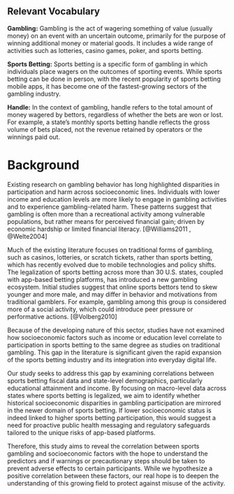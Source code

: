 ## Relevant Vocabulary 

**Gambling:** Gambling is the act of wagering something of value (usually money) on an event with an uncertain outcome, primarily for the purpose of winning additional money or material goods. It includes a wide range of activities such as lotteries, casino games, poker, and sports betting.

**Sports Betting:** Sports betting is a specific form of gambling in which individuals place wagers on the outcomes of sporting events. While sports betting can be done in person, with the recent popularity of sports betting mobile apps, it has become one of the fastest-growing sectors of the gambling industry.

**Handle:** In the context of gambling, handle refers to the total amount of money wagered by bettors, regardless of whether the bets are won or lost. For example, a state's monthly sports betting handle reflects the gross volume of bets placed, not the revenue retained by operators or the winnings paid out.

# Background
Existing research on gambling behavior has long highlighted disparities in participation and harm across socioeconomic lines. Individuals with lower income and education levels are more likely to engage in gambling activities and to experience gambling-related harm. These patterns suggest that gambling is often more than a recreational activity among vulnerable populations, but rather means for perceived financial gain; driven by economic hardship or limited financial literacy. [@Williams2011 , @Welte2004] 

Much of the existing literature focuses on traditional forms of gambling, such as casinos, lotteries, or scratch tickets, rather than sports betting, which has recently evolved due to mobile technologies and policy shifts. The legalization of sports betting across more than 30 U.S. states, coupled with app-based betting platforms, has introduced a new gambling ecosystem. Initial studies suggest that online sports bettors tend to skew younger and more male, and may differ in behavior and motivations from traditional gamblers. For example, gambling among this group is considered more of a social activity, which could introduce peer pressure or performative actions. [@Volberg2010]

Because of the developing nature of this sector, studies have not examined how socioeconomic factors such as income or education level correlate to participation in sports betting to the same degree as studies on traditional gambling. This gap in the literature is significant given the rapid expansion of the sports betting industry and its integration into everyday digital life. 

Our study seeks to address this gap by examining correlations between sports betting fiscal data and state-level demographics, particularly educational attainment and income. By focusing on macro-level data across states where sports betting is legalized, we aim to identify whether historical socioeconomic disparities in gambling participation are mirrored in the newer domain of sports betting. If lower socioeconomic status is indeed linked to higher sports betting participation, this would suggest a need for proactive public health messaging and regulatory safeguards tailored to the unique risks of app-based platforms. 

Therefore, this study aims to reveal the correlation between sports gambling and socioeconomic factors with the hope to understand the predictors and if warnings or precautionary steps should be taken to prevent adverse effects to certain participants. While we hypothesize a positive correlation between these factors, our real hope is to deepen the understanding of this growing field to protect against misuse of the activity. 
